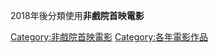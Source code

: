 
2018年後分類使用'''非戲院首映電影'''

{{container cat}}
[[Category:非戲院首映電影|Category:非戲院首映電影]]
[[Category:各年電影作品|Category:各年電影作品]]